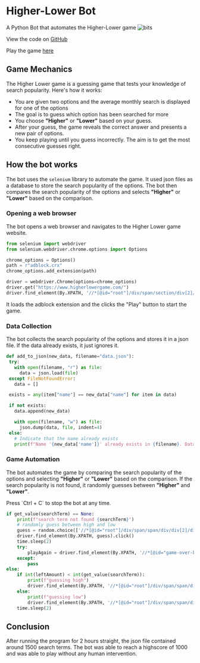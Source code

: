
# Higher-Lower Bot


A Python Bot that automates the Higher-Lower game
<Image src="/images/highlow.png" alt="bits" width={500} height={250}/>

View the code on [GitHub](https://github.com/kevin-samson/higherlower-bot)

Play the game [here](https://www.higherlowergame.com/)

## Game Mechanics
The Higher Lower game is a guessing game that tests your knowledge of search popularity. Here's how it works:
- You are given two options and the average monthly search is displayed for one of the options
- The goal is to guess which option has been searched for more
- You choose **"Higher"** or **"Lower"** based on your guess.
- After your guess, the game reveals the correct answer and presents a new pair of options.
- You keep playing until you guess incorrectly. The aim is to get the most consecutive guesses right.

## How the bot works
The bot uses the `selenium` library to automate the game. It used json files as a database to store the search popularity of the options. The bot then compares the search popularity of the options and selects **"Higher"** or **"Lower"** based on the comparison.

### Opening a web browser
The bot opens a web browser and navigates to the Higher Lower game website.

```python filename="main.py" copy  {10,4-6}
from selenium import webdriver
from selenium.webdriver.chrome.options import Options

chrome_options = Options()
path = r"adblock.crx"
chrome_options.add_extension(path)

driver = webdriver.Chrome(options=chrome_options)
driver.get("https://www.higherlowergame.com/")
driver.find_element(By.XPATH, '//*[@id="root"]/div/span/section/div[2]/div/button[1]').click()
```
It loads the adblock extension and the clicks the "Play" button to start the game.

### Data Collection
The bot collects the search popularity of the options and stores it in a json file. If the data already exists, it just ignores it.

```python filename="main.py" copy  
def add_to_json(new_data, filename="data.json"):
 try:
   with open(filename, "r") as file:
     data = json.load(file)
 except FileNotFoundError:
   data = []

 exists = any(item["name"] == new_data["name"] for item in data)

 if not exists:
   data.append(new_data)

   with open(filename, "w") as file:
     json.dump(data, file, indent=4) 
 else:
   # Indicate that the name already exists
   print(f"Name '{new_data['name']}' already exists in {filename}. Data not added.")
```

### Game Automation
The bot automates the game by comparing the search popularity of the options and selecting **"Higher"** or **"Lower"** based on the comparison. If the search popularity is not found, it randomly guesses between **"Higher"** and **"Lower"**.

<Callout >
  Press `Ctrl + C` to stop the bot at any time.
</Callout>

```python filename="main.py" copy
if get_value(searchTerm) == None:
    print(f"search term not found {searchTerm}")
    # randomly guess between high and low
    guess = random.choice(['//*[@id="root"]/div/span/span/div/div[2]/div[2]/button[1]', '//*[@id="root"]/div/span/span/div/div[2]/div[2]/button[2]'])
    driver.find_element(By.XPATH, guess).click()
    time.sleep(2)
    try:
        playAgain = driver.find_element(By.XPATH, '//*[@id="game-over-btn"]').click()
    except:
        pass
else:
    if int(leftAmount) < int(get_value(searchTerm)):
        print(f"guessing high")
        driver.find_element(By.XPATH, '//*[@id="root"]/div/span/span/div/div[2]/div[2]/button[1]').click()
    else:
        print(f"guessing low")
        driver.find_element(By.XPATH, '//*[@id="root"]/div/span/span/div/div[2]/div[2]/button[2]').click()
    time.sleep(2)
```
## Conclusion
After running the program for 2 hours straight, the json file contained around 1500 search terms. The bot was able to reach a highscore of 1000 and was able to play without any human intervention.